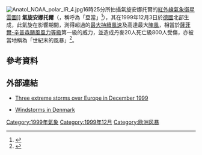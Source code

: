 [[File:Anatol_NOAA_polar_IR_4.jpg|thumb]]16時25分所拍攝氣旋安娜托爾的[[紅外線|紅外線]][[氣象衛星雲圖|氣象衛星雲圖]]]]
'''氣旋安娜托爾'''（{{lang-en|Cyclone Anatol}}，{{le|丹麥第二電視臺|TV 2 (Denmark)}}稱呼為「亞當」<ref>{{cite web|last=Cappelen|first=John|title=Orkaner på vore breddegrader (hurricanes at our latitude)|url=http://www.dmi.dk/dmi/index/viden/temaer/orkaner_-_vejrgudernes__hvirvlende_dans/orkaner6.htm|publisher=Danish Meteorological Institute|accessdate=2011-11-15|language=da|archive-url=https://web.archive.org/web/20120204122338/http://www.dmi.dk/dmi/index/viden/temaer/orkaner_-_vejrgudernes__hvirvlende_dans/orkaner6.htm|archive-date=2012-02-04|dead-url=yes}}</ref>），其在1999年12月3日於[[德國|德國]]北部生成，此氣旋在影響期間，測得超過{{convert|146|km/h|m/s kn}}的[[最大持續風速|最大持續風速]]及高達{{convert|184|km/h|m/s kn}}最大[[陣風|陣風]]，相當於[[薩菲爾-辛普森颶風風力等級|薩菲爾-辛普森颶風風力等級]]第一級的威力，並造成丹麥20人死亡級800人受傷，亦被當地稱為「世紀末的風暴」<ref name="Tatge" >{{cite web|last=Tatge|first=Yörn|title=Looking Back, Looking Forward: Anatol, Lothar and Martin Ten Years Later|url=http://www.air-worldwide.com/Publications/AIR-Currents/Looking-Back,-Looking-Forward--Anatol,-Lothar-and-Martin-Ten-Years-Later/|publisher=Air-Worldwide|accessdate=2013-03-30|archive-date=2013-09-21|archive-url=https://web.archive.org/web/20130921055105/http://www.air-worldwide.com/Publications/AIR-Currents/Looking-Back,-Looking-Forward--Anatol,-Lothar-and-Martin-Ten-Years-Later/|dead-url=no}}</ref>。

==參考資料==
{{reflist|30em}}

==外部連結==
*{{de}}[https://web.archive.org/web/20050323162702/http://www.uni-koeln.de/math-nat-fak/geomet/meteo/forschung/abstracts/ulbrich/3storms/ Three extreme storms over Europe in December 1999]
*{{de}}[https://web.archive.org/web/20051101012932/http://www.dmi.dk/dmi/index/viden/temaer/orkaner_-_vejrgudernes__hvirvlende_dans/orkaner6.htm Windstorms in Denmark]

{{weather-stub}}
{{Portalbar|災害|天氣|溫帶氣旋}}
[[Category:1999年氣象|Category:1999年氣象]]
[[Category:1999年12月|Category:1999年12月]]
[[Category:欧洲风暴|Category:欧洲风暴]]